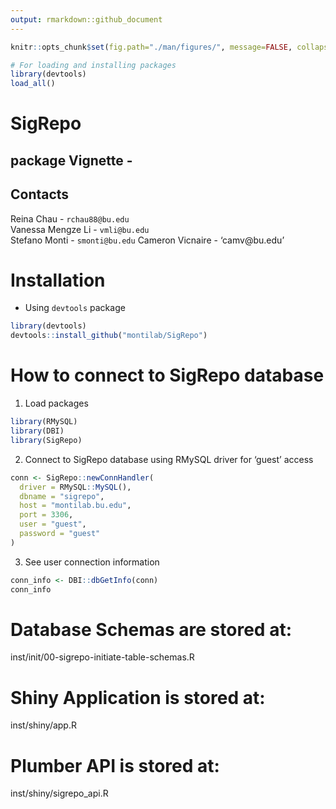 ```yaml
---
output: rmarkdown::github_document
---
```


```r
knitr::opts_chunk$set(fig.path="./man/figures/", message=FALSE, collapse = TRUE, comment="")

# For loading and installing packages
library(devtools)
load_all()
```

# SigRepo

## package Vignette - 

## Contacts
Reina Chau - `rchau88@bu.edu`  
Vanessa Mengze Li - `vmli@bu.edu`  
Stefano Monti - `smonti@bu.edu`
Cameron Vicnaire - 'camv@bu.edu'

# Installation

- Using `devtools` package

```r
library(devtools)
devtools::install_github("montilab/SigRepo")
```

# How to connect to SigRepo database

1. Load packages

```r
library(RMySQL)
library(DBI)
library(SigRepo)
```

2. Connect to SigRepo database using RMySQL driver for 'guest' access

```r
conn <- SigRepo::newConnHandler(
  driver = RMySQL::MySQL(),
  dbname = "sigrepo",
  host = "montilab.bu.edu",
  port = 3306,
  user = "guest",
  password = "guest"
)
```

3. See user connection information

```r
conn_info <- DBI::dbGetInfo(conn)
conn_info
```

# Database Schemas are stored at:
inst/init/00-sigrepo-initiate-table-schemas.R

# Shiny Application is stored at:
inst/shiny/app.R

# Plumber API is stored at:
inst/shiny/sigrepo_api.R



